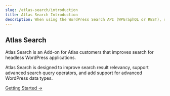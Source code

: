 ```yaml
---
slug: /atlas-search/introduction
title: Atlas Search Introduction
description: When using the WordPress Search API (WPGraphQL or REST), results can yield poor relevancy, it has zero query configuration available, and supports only basic WordPress data types out of the box. Atlas Search aims to improve search result relevancy, enable advanced search configurability & increase the supported WordPress data types for your websites content search.
---
```


## Atlas Search

Atlas Search is an Add-on for Atlas customers that improves search for headless WordPress applications.

Atlas Search is designed to improve search result relevancy, support advanced search query operators, and add support for advanced WordPress data types.

[Getting Started &#8594;](./getting-started)
